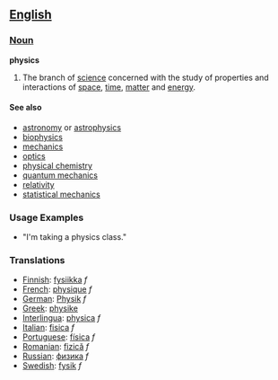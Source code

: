 == [[English]] ==

=== [[Noun]] ===

'''physics'''
# The branch of [[science]] concerned with the study of properties and interactions of [[space]], [[time]], [[matter]] and [[energy]].

==== See also ====

*[[astronomy]] or [[astrophysics]]
*[[biophysics]]
*[[mechanics]]
*[[optics]]
*[[physical chemistry]]
*[[quantum mechanics]]
*[[relativity]]
*[[statistical mechanics]]

=== Usage Examples ===

*"I'm taking a physics class."

=== Translations ===

*[[Finnish]]: [[fysiikka]] ''f''
*[[French]]: [[physique]] ''f''
*[[German]]: [[Physik]] ''f''
*[[Greek]]: [[physike]]
*[[Interlingua]]: [[physica]] ''f''
*[[Italian]]: [[fisica]] ''f''
*[[Portuguese]]: [[física]] ''f''
*[[Romanian]]: [[fizică]] ''f''
*[[Russian]]: [[физика]] ''f''
*[[Swedish]]: [[fysik]] ''f''